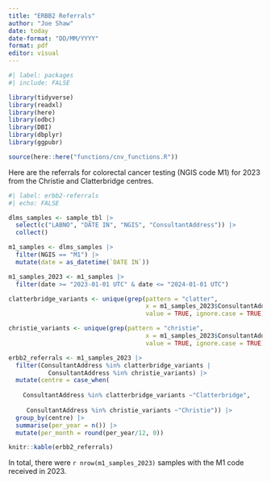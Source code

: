 ```yaml
---
title: "ERBB2 Referrals"
author: "Joe Shaw"
date: today
date-format: "DD/MM/YYYY"
format: pdf
editor: visual
---
```


```r
#| label: packages
#| include: FALSE

library(tidyverse)
library(readxl)
library(here)
library(odbc)
library(DBI)
library(dbplyr)
library(ggpubr)

source(here::here("functions/cnv_functions.R"))

```

Here are the referrals for colorectal cancer testing (NGIS code M1) for 2023 from the Christie and Clatterbridge centres.

```r
#| label: erbb2-referrals
#| echo: FALSE

dlms_samples <- sample_tbl |> 
  select(c("LABNO", "DATE IN", "NGIS", "ConsultantAddress")) |> 
  collect()

m1_samples <- dlms_samples |> 
  filter(NGIS == "M1") |> 
  mutate(date = as_datetime(`DATE IN`))

m1_samples_2023 <- m1_samples |> 
  filter(date >= "2023-01-01 UTC" & date <= "2024-01-01 UTC")

clatterbridge_variants <- unique(grep(pattern = "clatter", 
                                      x = m1_samples_2023$ConsultantAddress,
                                      value = TRUE, ignore.case = TRUE))

christie_variants <- unique(grep(pattern = "christie", 
                                      x = m1_samples_2023$ConsultantAddress,
                                      value = TRUE, ignore.case = TRUE))

erbb2_referrals <- m1_samples_2023 |> 
  filter(ConsultantAddress %in% clatterbridge_variants |
           ConsultantAddress %in% christie_variants) |> 
  mutate(centre = case_when(
    
    ConsultantAddress %in% clatterbridge_variants ~"Clatterbridge",
    
     ConsultantAddress %in% christie_variants ~"Christie")) |> 
  group_by(centre) |> 
  summarise(per_year = n()) |> 
  mutate(per_month = round(per_year/12, 0))

knitr::kable(erbb2_referrals)

```

In total, there were `r nrow(m1_samples_2023)` samples with the M1 code received in 2023.
